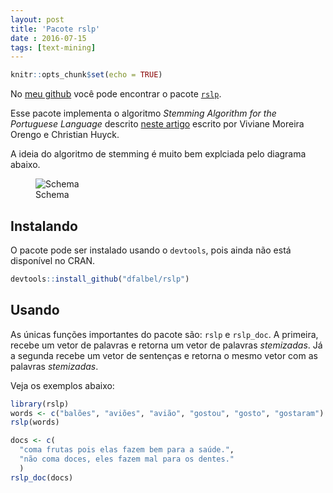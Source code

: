 ```yaml
---
layout: post
title: 'Pacote rslp'
date : 2016-07-15
tags: [text-mining]
--- 
```


```r
knitr::opts_chunk$set(echo = TRUE)
```

No [meu github](https://github.com/dfalbel/) você pode encontrar o pacote [`rslp`](https://github.com/dfalbel/rslp).

Esse pacote implementa o algoritmo *Stemming Algorithm for the Portuguese Language* descrito [neste artigo](http://homes.dcc.ufba.br/~dclaro/download/mate04/Artigo%20Erick.pdf) escrito por Viviane Moreira Orengo e Christian Huyck.

A ideia do algoritmo de stemming é muito bem explciada pelo diagrama abaixo.

![Schema](/images/schema-rslp.PNG)

## Instalando

O pacote pode ser instalado usando o `devtools`, pois ainda não está disponível no CRAN.

```r
devtools::install_github("dfalbel/rslp")
```

## Usando

As únicas funções importantes do pacote são: `rslp` e `rslp_doc`.
A primeira, recebe um vetor de palavras e retorna um vetor de palavras *stemizadas*. Já a segunda recebe um vetor de sentenças e retorna o mesmo vetor com as palavras *stemizadas*.

Veja os exemplos abaixo:

```r
library(rslp)
words <- c("balões", "aviões", "avião", "gostou", "gosto", "gostaram")
rslp(words)
```

```r
docs <- c(
  "coma frutas pois elas fazem bem para a saúde.",
  "não coma doces, eles fazem mal para os dentes."
  )
rslp_doc(docs)
```






